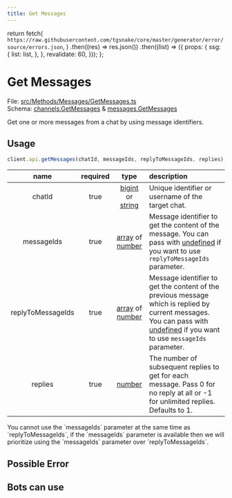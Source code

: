```yaml
---
title: Get Messages
---
```



  return fetch(
    `https://raw.githubusercontent.com/tgsnake/core/master/generator/error/source/errors.json`,
  )
    .then((res) => res.json())
    .then((list) => ({
      props: {
        ssg: {
          list: list,
        },
      },
      revalidate: 60,
    }));
};

# Get Messages

File: [src/Methods/Messages/GetMessages.ts](https://github.com/tgsnake/tgsnake/blob/wayang-kulit/src/Methods/Messages/GetMessages.ts)  
Schema: [channels.GetMessages](https://core.telegram.org/method/channels.getMessages) & [messages.GetMessages](https://core.telegram.org/method/messages.getMessages)

Get one or more messages from a chat by using message identifiers.

## Usage

```ts
client.api.getMessages(chatId, messageIds, replyToMessageIds, replies);
```

| name | required | type | description |
| :-: | :-: | :-: | :-- |
| chatId | true | [bigint](https://developer.mozilla.org/en-US/docs/Web/JavaScript/Reference/Global_Objects/BigInt) or [string](https://developer.mozilla.org/en-US/docs/Web/JavaScript/Reference/Global_Objects/String) | Unique identifier or username of the target chat. |
| messageIds | true | [array](https://developer.mozilla.org/en-US/docs/Web/JavaScript/Reference/Global_Objects/Array) of [number](https://developer.mozilla.org/en-US/docs/Web/JavaScript/Reference/Global_Objects/Number) | Message identifier to get the content of the message. You can pass with [undefined](https://developer.mozilla.org/en-US/docs/Web/JavaScript/Reference/Global_Objects/Undefined) if you want to use `replyToMessageIds` parameter. |
| replyToMessageIds | true | [array](https://developer.mozilla.org/en-US/docs/Web/JavaScript/Reference/Global_Objects/Array) of [number](https://developer.mozilla.org/en-US/docs/Web/JavaScript/Reference/Global_Objects/Number) | Message identifier to get the content of the previous message which is replied by current messages. You can pass with [undefined](https://developer.mozilla.org/en-US/docs/Web/JavaScript/Reference/Global_Objects/Undefined) if you want to use `messageIds` parameter. |
| replies | true | [number](https://developer.mozilla.org/en-US/docs/Web/JavaScript/Reference/Global_Objects/Number) | The number of subsequent replies to get for each message. Pass 0 for no reply at all or -1 for unlimited replies. Defaults to 1. |

<Callout type="info">
  You cannot use the `messageIds` parameter at the same time as `replyToMessageIds`, if the
  `messageIds` parameter is available then we will prioritize using the `messageIds` parameter over
  `replyToMessageIds`.
</Callout>

## Possible Error

<TableData showAffected={false} onlyShow={/(channels|messages)\.GetMessages$/gim} />

## Bots can use
